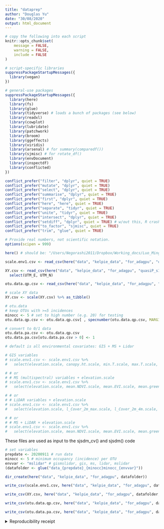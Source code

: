 ```yaml
---
title: "dataprep"
author: "Douglas Yu"
date: "30/08/2020"
output: html_document
---
```


```r
# copy the following into each script   
knitr::opts_chunk$set(
	message = FALSE,
	warning = FALSE,
	include = FALSE
)

# script-specific libraries
suppressPackageStartupMessages({
  library(vegan)
})

# general-use packages
suppressPackageStartupMessages({
  library(here)
  library(fs)
  library(glue)
  library(tidyverse) # loads a bunch of packages (see below)
  library(readxl)
  library(cowplot)
  library(lubridate)
  library(patchwork)
  library(broom)
  library(ggeffects)
  library(viridis)
  library(arsenal) # for summary(comparedf())
  library(sjmisc) # for rotate_df()
  library(envDocument)
  library(inspectdf)
  library(conflicted)
})

conflict_prefer("filter", "dplyr", quiet = TRUE)
conflict_prefer("mutate", "dplyr", quiet = TRUE)
conflict_prefer("select", "dplyr", quiet = TRUE)
conflict_prefer("summarise", "dplyr", quiet = TRUE)
conflict_prefer("first", "dplyr", quiet = TRUE)
conflict_prefer("here", "here", quiet = TRUE)
conflict_prefer("separate", "tidyr", quiet = TRUE)
conflict_prefer("unite", "tidyr", quiet = TRUE)
conflict_prefer("intersect", "dplyr", quiet = TRUE)
conflict_prefer("setdiff", "dplyr", quiet = TRUE) # w/out this, R crashes
conflict_prefer("to_factor", "sjmisc", quiet = TRUE)
conflict_prefer("trim", "glue", quiet = TRUE)

# Provide real numbers, not scientific notation.
options(scipen = 999)
```


```r
here() # should be: "/Users/Negorashi2011/Dropbox/Working_docs/Luo_Mingjie_Oregon/HJA_analyses_Kelpie/sjSDM/R-git"
```


```r
scale.env1.csv <- read_csv(here("data", "kelpie_data", "for_adagpu", "quasiP_s1m1_env_5_sample_by_species_corr_table_F2308_minimap2_20200221_kelpie20200723.csv"))

XY.csv <- read_csv(here("data", "kelpie_data", "for_adagpu", "quasiP_s1m1_spatial_5_sample_by_species_corr_table_F2308_minimap2_20200221_kelpie20200723.csv")) %>% 
  select(UTM_E, UTM_N)

otu.data.qp.csv <- read_csv(here("data", "kelpie_data", "for_adagpu", "quasiP_s1m1_otu_5_sample_by_species_corr_table_F2308_minimap2_20200221_kelpie20200723.csv"))
```

```r
# scale XY data
XY.csv <- scale(XY.csv) %>% as_tibble()
```

```r
# otu.data
# keep OTUs with >=5 incidences
minocc <- 5 # set to high number (e.g. 20) for testing
otu.data.qp.csv <- otu.data.qp.csv[ , specnumber(otu.data.qp.csv, MARGIN = 2) >= minocc]

# convert to 0/1 data
otu.data.pa.csv <- otu.data.qp.csv
otu.data.pa.csv[otu.data.pa.csv > 0] <- 1
```

```r
# default is all environmental covariates: GIS + MS + Lidar

# GIS variables
# scale.env1.csv <- scale.env1.csv %>%
#   select(elevation.scale, canopy.ht.scale, min.T.scale, max.T.scale, precipitation.scale, metre.road.scale, metre.stream.scale, yrs.disturb.min.scale)

# # or
# # MS (multispectral) variables + elevation.scale
# scale.env1.csv <- scale.env1.csv %>%
#   select(elevation.scale, mean.NDVI.scale, mean.EVI.scale, mean.green.scale, mean.bright.scale, mean.wet.scale)

# # or
# # LiDAR variables + elevation.scale
# scale.env1.csv <- scale.env1.csv %>%
#   select(elevation.scale, l_Cover_2m_max.scale, l_Cover_2m_4m.scale, l_Cover_4m_16m.scale, l_p25.scale, l_p95.scale, l_rumple.scale)

# # or
# # MS + LiDAR + elevation.scale
# scale.env1.csv <- scale.env1.csv %>%
#   select(elevation.scale, mean.NDVI.scale, mean.EVI.scale, mean.green.scale, mean.bright.scale, mean.wet.scale, l_Cover_2m_max.scale, l_Cover_2m_4m.scale, l_Cover_4m_16m.scale, l_p25.scale, l_p95.scale, l_rumple.scale)
```


These files are used as input to the sjsdm_cv() and sjsdm() code
```r
# set variables
prepdate <- 20200911 # run date
minocc <- 5 # minimum occupancy (incidence) per OTU
envvar <- "mslidar" # gismslidar, gis, ms, lidar, mslidar
(datafolder <- glue("data_{prepdate}_{minocc}minocc_{envvar}"))

dir_create(here("data", "kelpie_data", "for_adagpu", datafolder))

write_csv(scale.env1.csv, here("data", "kelpie_data", "for_adagpu", datafolder,  "scale.env1.csv"))

write_csv(XY.csv, here("data", "kelpie_data", "for_adagpu", datafolder, "XY.csv"))

write_csv(otu.data.qp.csv, here("data", "kelpie_data", "for_adagpu", datafolder,  "otu.data.qp.csv"))

write_csv(otu.data.pa.csv, here("data", "kelpie_data", "for_adagpu", datafolder, "otu.data.pa.csv"))
```



<details><summary>Reproducibility receipt</summary>
```r
# datetime
Sys.time()

# repository
git2r::repository(here::here())

env_doc("table", git = FALSE)
# this reports the R environment that you are using, especially the package and R versions. It is a good idea to include this information at the end of every report you generate, to document the details of your computing environment. If you want to really ensure replicable science, RStudio Desktop (not cloud) provides the {renv} package, which lets you create a private snapshot of packages inside your project folder. This is beyond the scope of this class, but at least you know about it now.
# sessionInfo() # base R method
# sessioninfo::session_info() # package sessioninfo method
```
